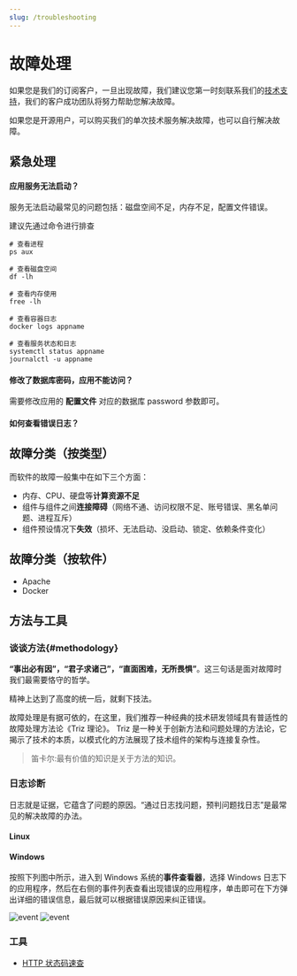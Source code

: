 ```yaml
---
slug: /troubleshooting
---
```




# 故障处理

如果您是我们的订阅客户，一旦出现故障，我们建议您第一时刻联系我们的[技术支持](./helpdesk)，我们的客户成功团队将努力帮助您解决故障。  

如果您是开源用户，可以购买我们的单次技术服务解决故障，也可以自行解决故障。


## 紧急处理

#### 应用服务无法启动？

服务无法启动最常见的问题包括：磁盘空间不足，内存不足，配置文件错误。   

建议先通过命令进行排查  

```shell
# 查看进程
ps aux

# 查看磁盘空间
df -lh

# 查看内存使用
free -lh

# 查看容器日志
docker logs appname

# 查看服务状态和日志
systemctl status appname
journalctl -u appname
```

#### 修改了数据库密码，应用不能访问？

需要修改应用的 **配置文件** 对应的数据库 password 参数即可。


#### 如何查看错误日志？

## 故障分类（按类型）

而软件的故障一般集中在如下三个方面：

* 内存、CPU、硬盘等**计算资源不足**
* 组件与组件之间**连接障碍**（网络不通、访问权限不足、账号错误、黑名单问题、进程互斥）
* 组件预设情况下**失效**（损坏、无法启动、没启动、锁定、依赖条件变化）

<DocCardList items={useCurrentSidebarCategory().items}/>

## 故障分类（按软件）

* Apache
* Docker

## 方法与工具

### 谈谈方法{#methodology}

**“事出必有因”，“君子求诸己”，“直面困难，无所畏惧”**。这三句话是面对故障时我们最需要恪守的哲学。  

精神上达到了高度的统一后，就剩下技法。

故障处理是有据可依的，在这里，我们推荐一种经典的技术研发领域具有普适性的故障处理方法论《Triz 理论》。 Triz 是一种关于创新方法和问题处理的方法论，它揭示了技术的本质，以模式化的方法展现了技术组件的架构与连接复杂性。

> 笛卡尔:最有价值的知识是关于方法的知识。

### 日志诊断

日志就是证据，它蕴含了问题的原因。“通过日志找问题，预判问题找日志”是最常见的解决故障的办法。

#### Linux

#### Windows

按照下列图中所示，进入到 Windows 系统的**事件查看器**，选择 Windows 日志下的应用程序，然后在右侧的事件列表查看出现错误的应用程序，单击即可在下方弹出详细的错误信息，最后就可以根据错误原因来纠正错误。

![event](https://libs.websoft9.com/Websoft9/DocsPicture/zh/wampserver/wampserver-eventerror-websoft9-1.png)
![event](https://libs.websoft9.com/Websoft9/DocsPicture/zh/wampserver/wampserver-eventerror-websoft9-2.png)


### 工具

* [HTTP 状态码速查](http://www.w3.org/Protocols/rfc2616/rfc2616-sec10.html)




